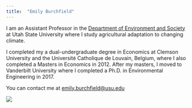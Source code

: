 ```yaml
---
title:  "Emily Burchfield"
---
```


I am an Assistant Professor in the [Department of Environment and Society](https://qcnr.usu.edu/envs/) at Utah State University where I study agricultural adaptation to changing climate.  

I completed my a dual-undergraduate degree in Economics at Clemson University and the Université Catholique de Louvain, Belgium, where I also completed a Masters in Economics in 2012.  After my masters, I moved to Vanderbilt University where I completed a Ph.D. in Environmental Engineering in 2017.

You can contact me at [emily.burchfield@usu.edu](mailto:emily.burchfield@usu.edu)

![](./pics/Burchfield_head_shot.jpg)